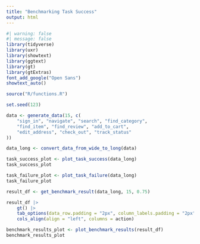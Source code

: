 ```yaml
---
title: "Benchmarking Task Success"
output: html
---
```



```r
#| warning: false
#| message: false
library(tidyverse)
library(uxr)
library(showtext)
library(ggtext)
library(gt)
library(gtExtras)
font_add_google("Open Sans")
showtext_auto()
```


```r
source("R/functions.R")
```



```r
set.seed(123)

data <- generate_data(15, c(
    "sign_in", "navigate", "search", "find_category",
    "find_item", "find_review", "add_to_cart",
    "edit_address", "check_out", "track_status"
))

data_long <- convert_data_from_wide_to_long(data)
```


```r
task_success_plot <- plot_task_success(data_long)
task_success_plot
```

```r
task_failure_plot <- plot_task_failure(data_long)
task_failure_plot
```

```r
result_df <- get_benchmark_result(data_long, 15, 0.75)

result_df |>
    gt() |>
    tab_options(data_row.padding = "2px", column_labels.padding = "2px") |>
    cols_align(align = "left", columns = action)
```



```r
benchmark_results_plot <- plot_benchmark_results(result_df)
benchmark_results_plot
```

```r

```

